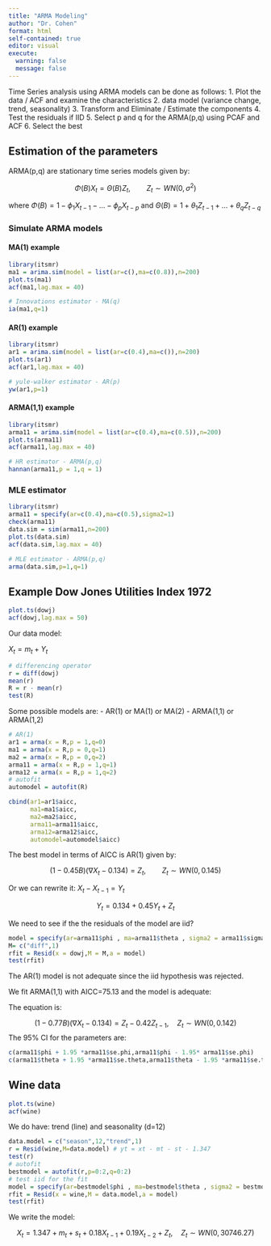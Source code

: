 ```yaml
---
title: "ARMA Modeling"
author: "Dr. Cohen"
format: html
self-contained: true
editor: visual
execute: 
  warning: false
  message: false
---
```


Time Series analysis using ARMA models can be done as follows:
1. Plot the data / ACF and examine the characteristics
2. data model (variance change, trend, seasonality)
3. Transform and Eliminate / Estimate the components
4. Test the residuals if IID 
5. Select p and q for the ARMA(p,q) using PCAF and ACF
6. Select the best


## Estimation of the parameters

ARMA(p,q) are stationary time series models given by:

$$
\Phi(B) X_t = \Theta(B) Z_t, \qquad Z_t \sim WN(0,\sigma^2)
$$


where $\Phi(B) = 1-\phi_1X_{t-1} - \ldots - \phi_pX_{t-p}$ and $\Theta(B) = 1+\theta_1Z_{t-1} + \ldots + \theta_qZ_{t-q}$ 

### Simulate ARMA models

#### MA(1) example

```r
library(itsmr)
ma1 = arima.sim(model = list(ar=c(),ma=c(0.8)),n=200)
plot.ts(ma1)
acf(ma1,lag.max = 40)

# Innovations estimator - MA(q)
ia(ma1,q=1)
```

#### AR(1) example

```r
library(itsmr)
ar1 = arima.sim(model = list(ar=c(0.4),ma=c()),n=200)
plot.ts(ar1)
acf(ar1,lag.max = 40)

# yule-walker estimator - AR(p)
yw(ar1,p=1)
```


#### ARMA(1,1) example

```r
library(itsmr)
arma11 = arima.sim(model = list(ar=c(0.4),ma=c(0.5)),n=200)
plot.ts(arma11)
acf(arma11,lag.max = 40)

# HR estimator - ARMA(p,q)
hannan(arma11,p = 1,q = 1)
```

### MLE estimator 
```r
library(itsmr)
arma11 = specify(ar=c(0.4),ma=c(0.5),sigma2=1)
check(arma11)
data.sim = sim(arma11,n=200)
plot.ts(data.sim)
acf(data.sim,lag.max = 40)

# MLE estimator - ARMA(p,q)
arma(data.sim,p=1,q=1)
```


## Example Dow Jones Utilities Index 1972

```r
plot.ts(dowj)
acf(dowj,lag.max = 50)
```

Our data model:

$X_t = m_t + Y_t$

```r
# differencing operator
r = diff(dowj)
mean(r)
R = r - mean(r)
test(R)
```

Some possible models are:
- AR(1) or MA(1) or MA(2)
- ARMA(1,1) or ARMA(1,2)

```r
# AR(1)
ar1 = arma(x = R,p = 1,q=0)
ma1 = arma(x = R,p = 0,q=1)
ma2 = arma(x = R,p = 0,q=2)
arma11 = arma(x = R,p = 1,q=1)
arma12 = arma(x = R,p = 1,q=2)
# autofit
automodel = autofit(R)

cbind(ar1=ar1$aicc,
      ma1=ma1$aicc,
      ma2=ma2$aicc,
      arma11=arma11$aicc,
      arma12=arma12$aicc,
      automodel=automodel$aicc)
```
The best model in terms of AICC is AR(1) given by:

$$
 (1-0.45B)(\nabla X_t - 0.134) = Z_t, \qquad Z_t \sim WN(0,0.145) 
$$

Or we can rewrite it: $X_t - X_{t-1} = Y_t$

$$
Y_t = 0.134 + 0.45Y_t + Z_t
$$

We need to see if the the residuals of the model are iid?

```r
model = specify(ar=arma11$phi , ma=arma11$theta , sigma2 = arma11$sigma2)
M= c("diff",1)
rfit = Resid(x = dowj,M = M,a = model)
test(rfit)
```

The AR(1) model is not adequate since the iid hypothesis was rejected.

We fit ARMA(1,1) with AICC=75.13 and the model is adequate:

The equation is:

$$
(1-0.77B)(\nabla X_t - 0.134) = Z_t -0.42Z_{t-1}, \quad Z_t \sim WN(0,0.142)
$$
The 95% CI for the parameters are:

```r
c(arma11$phi + 1.95 *arma11$se.phi,arma11$phi - 1.95* arma11$se.phi)
c(arma11$theta + 1.95 *arma11$se.theta,arma11$theta - 1.95 *arma11$se.theta)
```


## Wine data

```r
plot.ts(wine)
acf(wine)
```

We do have: trend (line) and seasonality (d=12)

```r
data.model = c("season",12,"trend",1)
r = Resid(wine,M=data.model) # yt = xt - mt - st - 1.347
test(r)
# autofit
bestmodel = autofit(r,p=0:2,q=0:2)
# test iid for the fit
model = specify(ar=bestmodel$phi , ma=bestmodel$theta , sigma2 = bestmodel$sigma2)
rfit = Resid(x = wine,M = data.model,a = model)
test(rfit)
```

We write the model:

$$
 X_t = 1.347 + m_t + s_t + 0.18X_{t-1} + 0.19X_{t-2} + Z_t, \quad Z_t \sim WN(0,30746.27)
$$